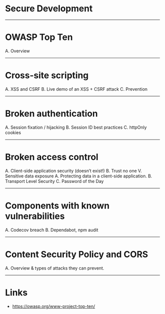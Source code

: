 # Secure Development

---

# OWASP Top Ten
A.	Overview

---

# Cross-site scripting
A.	XSS and CSRF
B.	Live demo of an XSS + CSRF attack
C.	Prevention

---

# Broken authentication
A.	Session fixation / hijacking
B.	Session ID best practices
C.	httpOnly cookies

--- 

# Broken access control
A.	Client-side application security (doesn’t exist!)
B.	Trust no one
V.	Sensitive data exposure
A.	Protecting data in a client-side application.
B.	Transport Level Security
C.	Password of the Day

---

# Components with known vulnerabilities
A.	Codecov breach
B.	Dependabot, npm audit

---

# Content Security Policy and CORS
A.	Overview & types of attacks they can prevent.

---

# Links
* https://owasp.org/www-project-top-ten/

